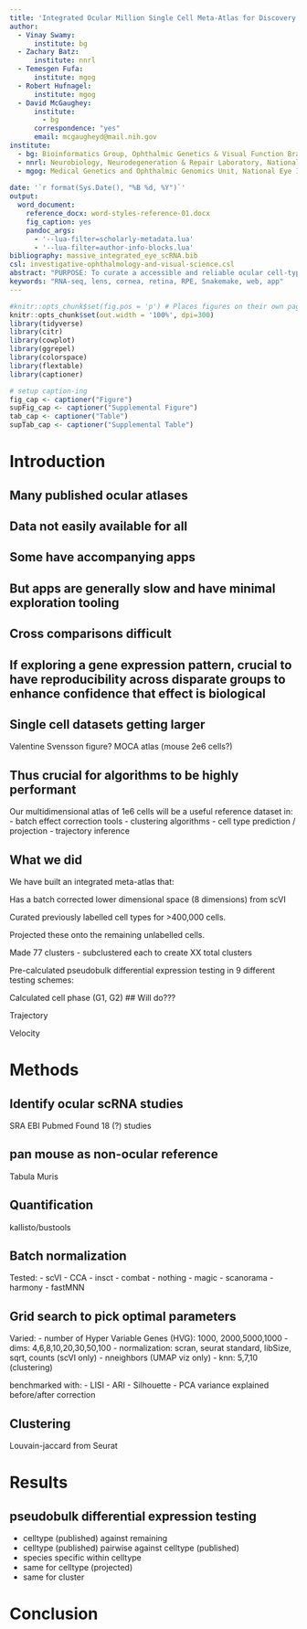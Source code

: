 ```yaml
---
title: 'Integrated Ocular Million Single Cell Meta-Atlas for Discovery and Development'
author:
  - Vinay Swamy:
      institute: bg
  - Zachary Batz:
      institute: nnrl
  - Temesgen Fufa:
      institute: mgog
  - Robert Hufnagel:
      institute: mgog
  - David McGaughey:
      institute:
        - bg
      correspondence: "yes"
      email: mcgaugheyd@mail.nih.gov
institute:
  - bg: Bioinformatics Group, Ophthalmic Genetics & Visual Function Branch, National Eye Institute, National Institutes of Health
  - nnrl: Neurobiology, Neurodegeneration & Repair Laboratory, National Eye Institute, National Institutes of Health
  - mgog: Medical Genetics and Ophthalmic Genomics Unit, National Eye Institute, National Institutes of Health
    
date: '`r format(Sys.Date(), "%B %d, %Y")`'
output:
  word_document:
    reference_docx: word-styles-reference-01.docx
    fig_caption: yes
    pandoc_args:
      - '--lua-filter=scholarly-metadata.lua'
      - '--lua-filter=author-info-blocks.lua'
bibliography: massive_integrated_eye_scRNA.bib
csl: investigative-ophthalmology-and-visual-science.csl
abstract: "PURPOSE: To curate a accessible and reliable ocular cell-type specific transcriptome dataset of over one million normal vertebrate ocular cell types with a matching high performance reactive web application to query gene expression across cell type, species, study, and other factors. METHODS: We queried several public repositories to find eighteen healthy, non-perturbed, ocular tissue single cell RNA-seq studies As a non-ocular reference, we also used the pan-mouse Tabula Muris resource. The XX ocular and XX Tabula Muris cells were sent into a Snakemake-based reproducible pipeline we wrote to quantify transcripts, remove cells with poor quality, normalize expression values, create a batch-corrected low dimensional space, performs XX differential expression tests, and outputs all as a single SQLite database file: the Single Cell Eye in a Disk (scEiaD) dataset. XXX thousand published cell labels assignments were curated and a machine learning  projected onto the non-labelled cells. Furthermore, we wrote the web application PLAE (https://plae.nei.nih.gov) to display scEiaD. RESULTS: The new portal provides quick visualization of vertebrate eye-related transcriptomes published to date by gene/transcript, XX cell types, XX ocular tissues, XX body tissues. As a test of the value of this unified pan-eye dataset, we showed XX. CONCLUSION: The PLAE v1.0 web app serves the pan-ocular and body dataset, scEiaD. This offers the eye community a powerful and quick means to test hypotheses on human gene and transcript expression across 54 body and 19 eye tissues. Futhermore the XXX labelled cells across XX studies, X techologies, and 3 species provides a highly challenging benchmarking resource for single cell algorithm development."
keywords: "RNA-seq, lens, cornea, retina, RPE, Snakemake, web, app"
---
```


```r
#knitr::opts_chunk$set(fig.pos = 'p') # Places figures on their own pages
knitr::opts_chunk$set(out.width = '100%', dpi=300)
library(tidyverse)
library(citr)
library(cowplot)
library(ggrepel)
library(colorspace)
library(flextable)
library(captioner)

# setup caption-ing
fig_cap <- captioner("Figure")
supFig_cap <- captioner("Supplemental Figure")
tab_cap <- captioner("Table")
supTab_cap <- captioner("Supplemental Table")

```


# Introduction
## Many published ocular atlases


## Data not easily available for all

## Some have accompanying apps

## But apps are generally slow and have minimal exploration tooling

## Cross comparisons difficult

## If exploring a gene expression pattern, crucial to have reproducibility across disparate groups to enhance confidence that effect is biological

## Single cell datasets getting larger
Valentine Svensson figure?
MOCA atlas (mouse 2e6 cells?)

## Thus crucial for algorithms to be highly performant
Our multidimensional atlas of 1e6 cells will be a useful reference dataset in:
  - batch effect correction tools
  - clustering algorithms
  - cell type prediction / projection
  - trajectory inference
  
## What we did
We have built an integrated meta-atlas that:

  Has a batch corrected lower dimensional space (8 dimensions) from scVI

  Curated previously labelled cell types for >400,000 cells. 

  Projected these onto the remaining unlabelled cells. 

  Made 77 clusters
   - subclustered each to create XX total clusters

  Pre-calculated pseudobulk differential expression testing in 9 different testing schemes:

  Calculated cell phase (G1, G2)
## Will do???

Trajectory

Velocity


# Methods

## Identify ocular scRNA studies
SRA
EBI
Pubmed
Found 18 (?) studies

## pan mouse as non-ocular reference
Tabula Muris

## Quantification

kallisto/bustools

## Batch normalization
Tested:
  - scVI
  - CCA
  - insct
  - combat
  - nothing
  - magic
  - scanorama
  - harmony
  - fastMNN


## Grid search to pick optimal parameters

Varied:
  - number of Hyper Variable Genes (HVG): 1000, 2000,5000,1000
  - dims: 4,6,8,10,20,30,50,100
  - normalization: scran, seurat standard, libSize, sqrt, counts (scVI only)
  - nneighbors (UMAP viz only)
  - knn: 5,7,10 (clustering)
  
benchmarked with:
  - LISI
  - ARI
  - Silhouette
  - PCA variance explained before/after correction

## Clustering
Louvain-jaccard from Seurat

## 

# Results

## pseudobulk differential expression testing
  - celltype (published) against remaining
  - celltype (published) pairwise against celltype (published)
  - species specific within celltype
  - same for celltype (projected)
  - same for cluster
  
# Conclusion